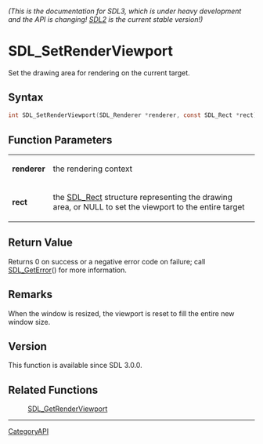 ====== (This is the documentation for SDL3, which is under heavy development and the API is changing! [https://wiki.libsdl.org/SDL2/ SDL2] is the current stable version!) ======
= SDL_SetRenderViewport =

Set the drawing area for rendering on the current target.

== Syntax ==

<syntaxhighlight lang='c'>
int SDL_SetRenderViewport(SDL_Renderer *renderer, const SDL_Rect *rect);
</syntaxhighlight>

== Function Parameters ==

{|
|'''renderer'''
|the rendering context
|-
|'''rect'''
|the [[SDL_Rect]] structure representing the drawing area, or NULL to set the viewport to the entire target
|}

== Return Value ==

Returns 0 on success or a negative error code on failure; call
[[SDL_GetError]]() for more information.

== Remarks ==

When the window is resized, the viewport is reset to fill the entire new
window size.

== Version ==

This function is available since SDL 3.0.0.

== Related Functions ==

:[[SDL_GetRenderViewport]]

----
[[CategoryAPI]]


